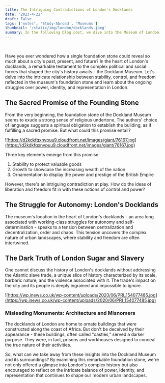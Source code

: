 ```yaml
---
title: The Intriguing Contradictions of London's Docklands
date: '2023-4-22'
draft: False
tags: ['notes', 'Study-Abroad', 'Museums']
thumbnail: '/static/img/london/docklands.jpeg'
summary: In the following blog post, we dive into the Museum of London, Docklands.
---
```


<br />
<TOCInline toc={props.toc} exclude="Table of Contents" asDisclosure toHeading={5} />

Have you ever wondered how a single foundation stone could reveal so much about a city's past, present, and future? In the heart of London's docklands, a remarkable testament to the complex political and social forces that shaped the city's history awaits - the Dockland Museum. Let's delve into the intricate relationship between stability, control, and freedom reflected in the museum's foundation stone and learn about the ongoing struggles over power, identity, and representation in London.

## The Sacred Promise of the Founding Stone

From the very beginning, the foundation stone of the Dockland Museum seems to exude a strong sense of religious undertone. The authors' choice of language suggests a spiritual obligation to establish the building, as if fulfilling a sacred promise. But what could this promise entail?

![https://d2kdkfqxnvpuu9.cloudfront.net/images/giant/76167.jpg](https://d2kdkfqxnvpuu9.cloudfront.net/images/giant/76167.jpg)

Three key elements emerge from this promise:

1. Stability to protect valuable goods
2. Growth to showcase the increasing wealth of the nation
3. Ornamentation to display the power and prestige of the British Empire

However, there's an intriguing contradiction at play. How do the ideas of liberation and freedom fit in with these notions of control and power?

## The Struggle for Autonomy: London's Docklands

The museum's location in the heart of London's docklands - an area long associated with working-class struggles for autonomy and self-determination - speaks to a tension between centralization and decentralization, order and chaos. This tension uncovers the complex nature of urban landscapes, where stability and freedom are often intertwined.

## The Dark Truth of London Sugar and Slavery

One cannot discuss the history of London's docklands without addressing the Atlantic slave trade, a unique slice of history characterized by its scale, barbaric nature, and the violence associated with it. The trade's impact on the city and its people is deeply ingrained and impossible to ignore.

![https://wp.inews.co.uk/wp-content/uploads/2020/06/PRI_154077485.jpg](https://wp.inews.co.uk/wp-content/uploads/2020/06/PRI_154077485.jpg)

### Misleading Monuments: Architecture and Misnomers

The docklands of London are home to ornate buildings that were constructed along the coast of Africa. But don't be deceived by their appearance - these buildings, often called "castles," served a darker purpose. They were, in fact, prisons and workhouses designed to conceal the true nature of their activities.

So, what can we take away from these insights into the Dockland Museum and its surroundings? By examining this remarkable foundation stone, we're not only offered a glimpse into London's complex history but also encouraged to reflect on the intricate balance of power, identity, and representation that continues to shape our modern urban landscapes.
